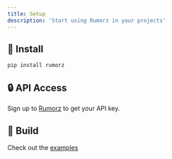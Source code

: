 ```yaml
---
title: Setup
description: 'Start using Rumorz in your projects'
---
```



## 🚀 Install

```
pip install rumorz
```

## 🔒 API Access
Sign up to [Rumorz](https://rumorz.io) to get your API key.

## 🚀 Build

Check out the [examples](/examples)